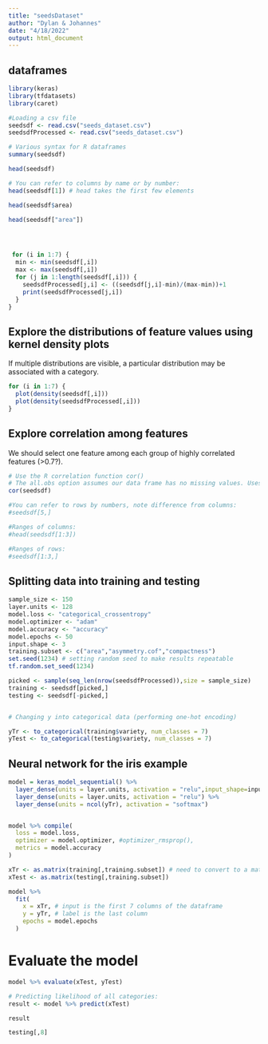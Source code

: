 ```yaml
---
title: "seedsDataset"
author: "Dylan & Johannes"
date: "4/18/2022"
output: html_document
---
```




## dataframes 
```r
library(keras)
library(tfdatasets)
library(caret)

#Loading a csv file
seedsdf <- read.csv("seeds_dataset.csv")
seedsdfProcessed <- read.csv("seeds_dataset.csv")

# Various syntax for R dataframes
summary(seedsdf)

head(seedsdf)

# You can refer to columns by name or by number:
head(seedsdf[1]) # head takes the first few elements

head(seedsdf$area)

head(seedsdf["area"])




 for (i in 1:7) {
  min <- min(seedsdf[,i])
  max <- max(seedsdf[,i])
  for (j in 1:length(seedsdf[,i])) { 
    seedsdfProcessed[j,i] <- ((seedsdf[j,i]-min)/(max-min))+1
    print(seedsdfProcessed[j,i])
  }
}
```
## Explore the distributions of feature values using kernel density plots
If multiple distributions are visible, a particular distribution may be associated with a category. 
```r
for (i in 1:7) {
  plot(density(seedsdf[,i]))
  plot(density(seedsdfProcessed[,i]))
}

```
## Explore correlation among features
We should select one feature among each group of highly correlated features (>0.7?).
```r
# Use the R correlation function cor()
# The all.obs option assumes our data frame has no missing values. Uses Pearson correlation testing by default.
cor(seedsdf)

```


```r
#You can refer to rows by numbers, note difference from columns:
#seedsdf[5,]

#Ranges of columns:
#head(seedsdf[1:3])

#Ranges of rows:
#seedsdf[1:3,]
```


## Splitting data into training and testing

```r
sample_size <- 150
layer.units <- 128
model.loss <- "categorical_crossentropy"
model.optimizer <- "adam"
model.accuracy <- "accuracy"
model.epochs <- 50
input.shape <- 3
training.subset <- c("area","asymmetry.cof","compactness")
set.seed(1234) # setting random seed to make results repeatable
tf.random.set_seed(1234)

picked <- sample(seq_len(nrow(seedsdfProcessed)),size = sample_size)
training <- seedsdf[picked,]
testing <- seedsdf[-picked,]


# Changing y into categorical data (performing one-hot encoding)

yTr <- to_categorical(training$variety, num_classes = 7)
yTest <- to_categorical(testing$variety, num_classes = 7)

```

## Neural network for the iris example

```r
model = keras_model_sequential() %>%
  layer_dense(units = layer.units, activation = "relu",input_shape=input.shape) %>%
  layer_dense(units = layer.units, activation = "relu") %>%
  layer_dense(units = ncol(yTr), activation = "softmax")


model %>% compile(
  loss = model.loss,
  optimizer = model.optimizer, #optimizer_rmsprop(),
  metrics = model.accuracy
)

xTr <- as.matrix(training[,training.subset]) # need to convert to a matrix
xTest <- as.matrix(testing[,training.subset])

model %>% 
  fit(
    x = xTr, # input is the first 7 columns of the dataframe
    y = yTr, # label is the last column
    epochs = model.epochs
  )

```

# Evaluate the model
```r
model %>% evaluate(xTest, yTest)

# Predicting likelihood of all categories:
result <- model %>% predict(xTest)

result

testing[,8]

```
